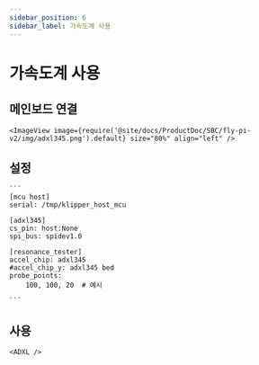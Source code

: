 ```yaml
---
sidebar_position: 6
sidebar_label: 가속도계 사용
---
```




# 가속도계 사용

## 메인보드 연결

    <ImageView image={require('@site/docs/ProductDoc/SBC/fly-pi-v2/img/adxl345.png').default} size="80%" align="left" />


## 설정

    ```
    [mcu host]
    serial: /tmp/klipper_host_mcu

    [adxl345]
    cs_pin: host:None
    spi_bus: spidev1.0

    [resonance_tester]
    accel_chip: adxl345
    #accel_chip_y: adxl345 bed
    probe_points:
        100, 100, 20  # 예시

    ```

## 사용

    <ADXL />